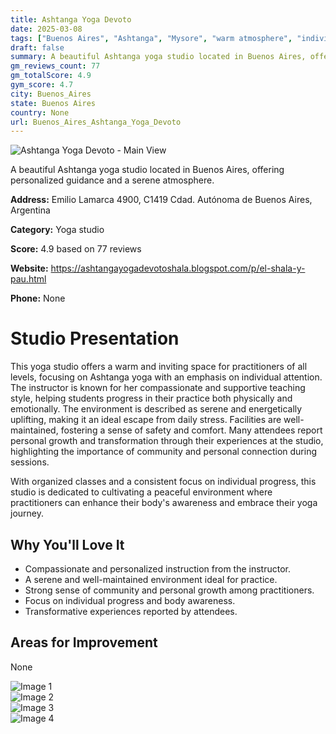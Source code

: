```yaml
---
title: Ashtanga Yoga Devoto
date: 2025-03-08
tags: ["Buenos Aires", "Ashtanga", "Mysore", "warm atmosphere", "individual attention", "Buenos Aires"]  
draft: false
summary: A beautiful Ashtanga yoga studio located in Buenos Aires, offering personalized guidance and a serene atmosphere.
gm_reviews_count: 77
gm_totalScore: 4.9
gym_score: 4.7
city: Buenos_Aires
state: Buenos Aires
country: None
url: Buenos_Aires_Ashtanga_Yoga_Devoto
---
```


<div className="aspect-[16/9] relative my-8">
  <img 
    src="https://lh5.googleusercontent.com/p/AF1QipM91ZIWJQazuyMCwqSsbzC2xd-Yb-_3bWbw2uc=w1920-h1080-k-no"
    alt="Ashtanga Yoga Devoto - Main View"
    className="object-cover absolute inset-0 w-full h-full rounded-lg"
  />
</div>

A beautiful Ashtanga yoga studio located in Buenos Aires, offering personalized guidance and a serene atmosphere.

**Address:** Emilio Lamarca 4900, C1419 Cdad. Autónoma de Buenos Aires, Argentina

**Category:** Yoga studio

**Score:** 4.9 based on 77 reviews

**Website:** https://ashtangayogadevotoshala.blogspot.com/p/el-shala-y-pau.html

**Phone:** None

# Studio Presentation

This yoga studio offers a warm and inviting space for practitioners of all levels, focusing on Ashtanga yoga with an emphasis on individual attention. The instructor is known for her compassionate and supportive teaching style, helping students progress in their practice both physically and emotionally. The environment is described as serene and energetically uplifting, making it an ideal escape from daily stress. Facilities are well-maintained, fostering a sense of safety and comfort. Many attendees report personal growth and transformation through their experiences at the studio, highlighting the importance of community and personal connection during sessions.

With organized classes and a consistent focus on individual progress, this studio is dedicated to cultivating a peaceful environment where practitioners can enhance their body's awareness and embrace their yoga journey.

## Why You'll Love It

- Compassionate and personalized instruction from the instructor.
- A serene and well-maintained environment ideal for practice.
- Strong sense of community and personal growth among practitioners.
- Focus on individual progress and body awareness.
- Transformative experiences reported by attendees.

## Areas for Improvement

None

<div className="grid grid-cols-1 xl:grid-cols-2 gap-4 my-8">
<div className="aspect-[4/3] relative"><img src="https://lh3.googleusercontent.com/p/AF1QipN6YiZhmHInGPxay3zaF6krmplS1g99HEUfkU4=w1920-h1080-k-no" alt="Image 1" className="object-cover absolute inset-0 w-full h-full rounded-lg" /></div>
<div className="aspect-[4/3] relative"><img src="https://lh5.googleusercontent.com/p/AF1QipN94xJh3UNkagUiMWeaTzPvkmA_nQLW_d4Iop0=w1920-h1080-k-no" alt="Image 2" className="object-cover absolute inset-0 w-full h-full rounded-lg" /></div>
<div className="aspect-[4/3] relative"><img src="https://lh5.googleusercontent.com/p/AF1QipO8146SF_EfXkyD6tMnzLAoKJt2v2KfMulyvqg=w1920-h1080-k-no" alt="Image 3" className="object-cover absolute inset-0 w-full h-full rounded-lg" /></div>
<div className="aspect-[4/3] relative"><img src="https://lh5.googleusercontent.com/p/AF1QipNGUdT_tzxfm_ChG1ALDO2A-Cqjp3p4eHp4Rlg=w1920-h1080-k-no" alt="Image 4" className="object-cover absolute inset-0 w-full h-full rounded-lg" /></div>
</div>